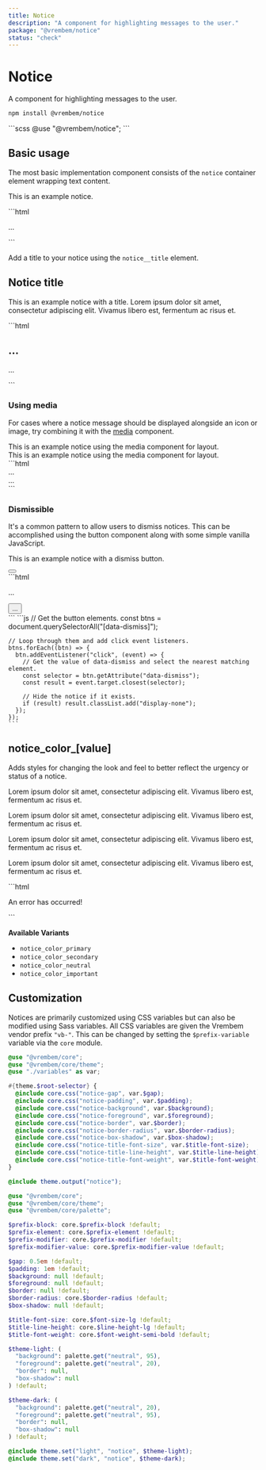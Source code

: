 ```yaml
---
title: Notice
description: "A component for highlighting messages to the user."
package: "@vrembem/notice"
status: "check"
---
```



# Notice

A component for highlighting messages to the user.

```sh
npm install @vrembem/notice
```

<CodeExample lang="scss">
  ```scss
  @use "@vrembem/notice";
  ```
</CodeExample>

## Basic usage

The most basic implementation component consists of the `notice` container element wrapping text content.

<CodeExample>
  <Fragment slot="output">
    <div class="notice">
      <p>This is an example notice.</p>
    </div>
  </Fragment>
  ```html
  <div class="notice">
    <p>...</p>
  </div>
  ```
</CodeExample>

Add a title to your notice using the `notice__title` element.

<CodeExample>
  <Fragment slot="output">
    <div class="notice">
      <h2 class="notice__title">Notice title</h2>
      <p>This is an example notice with a title. Lorem ipsum dolor sit amet, consectetur adipiscing elit. Vivamus libero est, fermentum ac risus et.</p>
    </div>
  </Fragment>
  ```html
  <div class="notice">
    <h2 class="notice__title">...</h2>
    <p>...</p>
  </div>
  ```
</CodeExample>

### Using media

For cases where a notice message should be displayed alongside an icon or image, try combining it with the [media](/packages/media) component.

<CodeExample>
  <div slot="output" class="gap-y">
    <div class="notice notice_color_important">
      <div class="media media_gap_sm">
        <div class="media__obj">
          <Icon name="alert-triangle" />
        </div>
        <div class="media__body">
          This is an example notice using the media component for layout.
        </div>
      </div>
    </div>
    <div class="notice notice_color_secondary">
      <div class="media media_gap_sm">
        <div class="media__body">
          This is an example notice using the media component for layout.
        </div>
        <div class="media__obj">
          <Icon name="archive" />
        </div>
      </div>
    </div>
  </div>
  ```html
  <div class="notice">
    <div class="media media_gap_sm">
      <div class="media__obj">
        ...
      </div>
      <div class="media__body">
        ...
      </div>
    </div>
  </div>
  ```
</CodeExample>

### Dismissible

It's a common pattern to allow users to dismiss notices. This can be accomplished using the button component along with some simple vanilla JavaScript.

<CodeExample tabs resettable>
  <Fragment slot="output">
    <div class="notice">
      <div class="flex flex-justify-between">
        <p>This is an example notice with a dismiss button.</p>
        <button class="button button_icon button_size_sm" aria-label="Dismiss this notice" data-dismiss=".notice">
          <Icon name="x" iconClass="icon_size_sm" />
        </button>
      </div>
    </div>
  </Fragment>
  <Fragment slot="tab-html">
    ```html
    <div class="notice">
      <div class="flex flex-justify-between">
        <p>...</p>
        <button 
          class="button button_icon button_size_sm" 
          aria-label="Dismiss this notice" 
          data-dismiss=".notice"
        >
          ...
        </button>
      </div>
    </div>
    ```
  </Fragment>
  <Fragment slot="tab-js">
    ```js
    // Get the button elements.
    const btns = document.querySelectorAll("[data-dismiss]");

    // Loop through them and add click event listeners.
    btns.forEach((btn) => {
      btn.addEventListener("click", (event) => {
        // Get the value of data-dismiss and select the nearest matching element.
        const selector = btn.getAttribute("data-dismiss");
        const result = event.target.closest(selector);

        // Hide the notice if it exists.
        if (result) result.classList.add("display-none");
      });
    });
    ```
  </Fragment>
</CodeExample>

## notice_color_[value]

Adds styles for changing the look and feel to better reflect the urgency or status of a notice.

<CodeExample>
  <div slot="output" class="gap-y">
    <div class="notice notice_color_primary">
      <p>Lorem ipsum dolor sit amet, consectetur adipiscing elit. Vivamus libero est, fermentum ac risus et.</p>
    </div>
    <div class="notice notice_color_secondary">
      <p>Lorem ipsum dolor sit amet, consectetur adipiscing elit. Vivamus libero est, fermentum ac risus et.</p>
    </div>
    <div class="notice notice_color_neutral">
      <p>Lorem ipsum dolor sit amet, consectetur adipiscing elit. Vivamus libero est, fermentum ac risus et.</p>
    </div>
    <div class="notice notice_color_important">
      <p>Lorem ipsum dolor sit amet, consectetur adipiscing elit. Vivamus libero est, fermentum ac risus et.</p>
    </div>
  </div>
  ```html
  <div class="notice notice_color_important">
    <p>An error has occurred!</p>
  </div>
  ```
</CodeExample>

**Available Variants**

- `notice_color_primary`
- `notice_color_secondary`
- `notice_color_neutral`
- `notice_color_important`

## Customization

Notices are primarily customized using CSS variables but can also be modified using Sass variables. All CSS variables are given the Vrembem vendor prefix `"vb-"`. This can be changed by setting the `$prefix-variable` variable via the `core` module.

<DocBlock name="CSS Variables" type="file" src="notice/src/_root.scss">

  ```scss
  @use "@vrembem/core";
  @use "@vrembem/core/theme";
  @use "./variables" as var;

  #{theme.$root-selector} {
    @include core.css("notice-gap", var.$gap);
    @include core.css("notice-padding", var.$padding);
    @include core.css("notice-background", var.$background);
    @include core.css("notice-foreground", var.$foreground);
    @include core.css("notice-border", var.$border);
    @include core.css("notice-border-radius", var.$border-radius);
    @include core.css("notice-box-shadow", var.$box-shadow);
    @include core.css("notice-title-font-size", var.$title-font-size);
    @include core.css("notice-title-line-height", var.$title-line-height);
    @include core.css("notice-title-font-weight", var.$title-font-weight);
  }

  @include theme.output("notice");
  ```
</DocBlock>

<DocBlock name="SCSS Variables" type="file" src="notice/src/_variables.scss">

  ```scss
  @use "@vrembem/core";
  @use "@vrembem/core/theme";
  @use "@vrembem/core/palette";

  $prefix-block: core.$prefix-block !default;
  $prefix-element: core.$prefix-element !default;
  $prefix-modifier: core.$prefix-modifier !default;
  $prefix-modifier-value: core.$prefix-modifier-value !default;

  $gap: 0.5em !default;
  $padding: 1em !default;
  $background: null !default;
  $foreground: null !default;
  $border: null !default;
  $border-radius: core.$border-radius !default;
  $box-shadow: null !default;

  $title-font-size: core.$font-size-lg !default;
  $title-line-height: core.$line-height-lg !default;
  $title-font-weight: core.$font-weight-semi-bold !default;

  $theme-light: (
    "background": palette.get("neutral", 95),
    "foreground": palette.get("neutral", 20),
    "border": null,
    "box-shadow": null
  ) !default;

  $theme-dark: (
    "background": palette.get("neutral", 20),
    "foreground": palette.get("neutral", 95),
    "border": null,
    "box-shadow": null
  ) !default;

  @include theme.set("light", "notice", $theme-light);
  @include theme.set("dark", "notice", $theme-dark);
  ```
</DocBlock>
